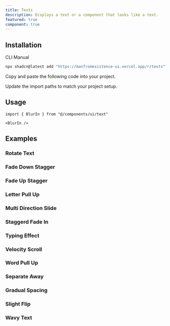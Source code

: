 ```yaml
---
title: Texts
description: Displays a text or a component that looks like a text.
featured: true
component: true
---
```


<ComponentPreview
  restart={true}
  name="blur-in"
  description="A Blurred In Text"
/>

## Installation

<Tabs defaultValue="cli">

<TabsList>
  <TabsTrigger value="cli">CLI</TabsTrigger>
  <TabsTrigger value="manual">Manual</TabsTrigger>
</TabsList>
<TabsContent value="cli">

```bash
npx shadcn@latest add "https://manfromexistence-ui.vercel.app/r/texts"
```

</TabsContent>

<TabsContent value="manual">

<Steps>

<Step>Copy and paste the following code into your project.</Step>

<ComponentSource name="text" />

<Step>Update the import paths to match your project setup.</Step>

</Steps>

</TabsContent>

</Tabs>

## Usage

```tsx
import { BlurIn } from "@/components/ui/text"
```

```tsx
<BlurIn />
```

## Examples

### Rotate Text

<ComponentPreview
  restart={true}
  name="rotate-text"
  description="A rotating text"
/>

### Fade Down Stagger

<ComponentPreview
  restart={true}
  name="fade-down-stagger"
  description="A fade down stagger text"
/>

### Fade Up Stagger

<ComponentPreview
  restart={true}
  name="fade-up-stagger"
  description="A fade up stagger text"
/>

### Letter Pull Up

<ComponentPreview
  restart={true}
  name="letter-pull-up"
  description="A letter pull up text"
/>

### Multi Direction Slide

<ComponentPreview
  restart={true}
  name="multi-direction-slide"
  description="A multi direction slide text"
/>

### Staggerd Fade In

<ComponentPreview
  restart={true}
  name="staggered-fade-in"
  description="A staggered fade in text"
/>

### Typing Effect

<ComponentPreview
  restart={true}
  name="typing-effect"
  description="A typing effect text"
/>

### Velocity Scroll

<ComponentPreview
  restart={true}
  name="velocity-scroll"
  description="A velocity scroll text"
/>

### Word Pull Up

<ComponentPreview
  restart={true}
  name="word-pull-up"
  description="A word pull up text"
/>

### Separate Away

<ComponentPreview
  restart={true}
  name="separate-away"
  description="A separate away text"
/>

### Gradual Spacing

<ComponentPreview
  restart={true}
  name="gradual-spacing"
  description="A gradual spacing text"
/>

### Slight Flip

<ComponentPreview
  restart={true}
  name="slight-flip"
  description="A slight flip text"
/>

### Wavy Text

<ComponentPreview
  restart={true}
  name="wavy-text"
  description="A wavy text text"
/>
